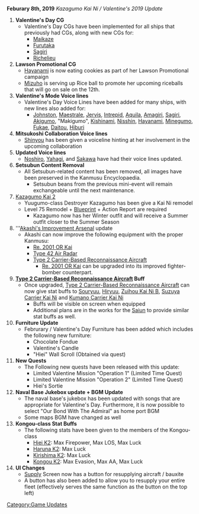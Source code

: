 '''Feburary 8th, 2019''' ''Kazagumo Kai Ni / Valentine's 2019 Update''

#'''Valentine's Day CG'''
#* Valentine's Day CGs have been implemented for all ships that previously had CGs, along with new CGs for:
#** [[Maikaze]]
#** [[Furutaka]]
#** [[Sagiri]]
#** [[Richelieu]]
#'''Lawson Promotional CG'''
#* [[Hayanami]] is now eating cookies as part of her Lawson Promotional campaign
#* [[Mizuho]] is serving up Rice ball to promote her upcoming riceballs that will go on sale on the 12th.
#'''Valentine's Mode Voice lines'''
#* Valentine's Day Voice Lines have been added for many ships, with new lines also added for:
#** [[Johnston]], [[Maestrale]], [[Jervis]], [[Intrepid]], [[Aquila]], [[Amagiri]], [[Sagiri]], [[Akigumo]], "Makigumo", [[Kishinami]], [[Nisshin]], [[Hayanami]], [[Minegumo]], [[Fukae]], [[Daitou]], [[Hiburi]]
#'''Mitsukoshi Collaboration Voice lines'''
#* [[Shinyou]] has been given a voiceline hinting at her involvement in the upcoming collaboration
#'''Updated Voice lines'''
#* [[Noshiro]], [[Yahagi]], and [[Sakawa]] have had their voice lines updated.
#'''Setsubun Content Removal'''
#* All Setsubun-related content has been removed, all images have been preserved in the Kanmusu Encyclopaedia.
#**Setsubun beans from the previous mini-event will remain exchangeable until the next maintenance.
# [[Kazagumo|Kazagumo Kai 2]]
#* Yuugumo-class Destroyer Kazagumo has been give a Kai Ni remodel
#* Level 75 Remodel + [[Blueprint]] + Action Report are required
#** Kazagumo now has her Winter outfit and will receive a Summer outfit closer to the Summer Season
#'''[[Akashi's Improvement Arsenal]] update
#* Akashi can now improve the following equipment with the proper Kanmusu:
#** [[Re. 2001 OR Kai]]
#** [[Type 14 Air RADAR|Type 42 Air Radar]]
#** [[Type 2 Recon Aircraft|Type 2 Carrier-Based Reconnaissance Aircraft]]
#*** [[Re. 2001 OR Kai]] can be upgraded into its improved fighter-bomber counterpart.
#'''[[Type 2 Recon Aircraft|Type 2 Carrier-Based Reconnaissance Aircraft]] Buff'''
#* Once upgraded, [[Type 2 Recon Aircraft|Type 2 Carrier-Based Reconnaissance Aircraft]] can now give stat buffs to [[Souryuu]], [[Hiryuu]], [[Zuihou|Zuihou Kai Ni B]], [[Suzuya|Suzuya Carrier Kai Ni]] and [[Kumano|Kumano Carrier Kai Ni]]
#**Buffs will be visible on screen when equipped
#** Additional plans are in the works for the [[Saiun]] to provide similar stat buffs as well.
#'''Furniture Update'''
#* Februrary / Valentine's Day Furniture has been added which includes the following new furniture:
#** Chocolate Fondue 
#** Valentine's Candle
#** "Hiei" Wall Scroll (Obtained via quest)
#'''New Quests'''
#* The Following new quests have been released with this update:
#**Limited Valentine Mission "Operation 1" (Limited Time Quest)
#**Limited Valentine Mission "Operation 2" (Limited Time Quest)
#**Hiei's Sortie
# '''Naval Base Jukebox update + BGM Update'''
#* The naval base's jukebox has been updated with songs that are appropriate for Valentine's Day. Furthermore, it is now possible to select "Our Bond With The Admiral" as home port BGM
#* Some maps BGM have changed as well
#'''Kongou-class Stat Buffs'''
#* The following stats have been given to the members of the Kongou-class
#** [[Hiei|Hiei K2]]: Max Firepower, Max LOS, Max Luck
#** [[Haruna|Haruna K2]]: Max Luck
#** [[Kirishima|Kirishima K2]]: Max Luck
#** [[Kongou|Kongou K2]]: Max Evasion, Max AA, Max Luck
#'''UI Changes'''
#* [[Supply]] Screen now has a button for resupplying aircraft / bauxite
#*  A button has also been added to allow you to resupply your entire fleet (effectively serves the same function as the button on the top left)

[[Category:Game Updates]]